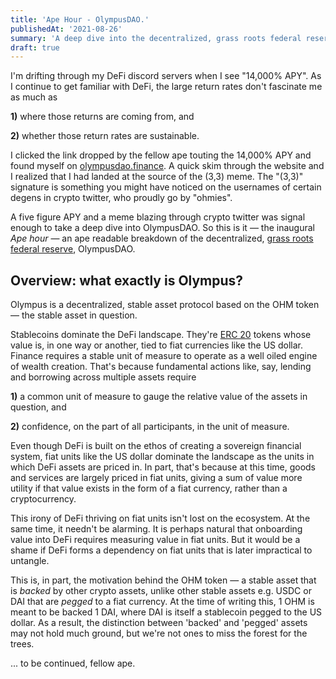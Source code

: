 ```yaml
---
title: 'Ape Hour - OlympusDAO.'
publishedAt: '2021-08-26'
summary: 'A deep dive into the decentralized, grass roots federal reserve.'
draft: true
---
```


I'm drifting through my DeFi discord servers when I see "14,000% APY". As I continue to get familiar with DeFi, the large return rates don't fascinate me as much as 

**1)** where those returns are coming from, and 

**2)** whether those return rates are sustainable.

I clicked the link dropped by the fellow ape touting the 14,000% APY and found myself on [olympusdao.finance](https://www.olympusdao.finance/). A quick skim through the website and I realized that I had landed at the source of the (3,3) meme. The "(3,3)" signature is something you might have noticed on the usernames of certain degens in crypto twitter, who proudly go by "ohmies".

A five figure APY and a meme blazing through crypto twitter was signal enough to take a deep dive into OlympusDAO. So this is it — the inaugural *Ape hour* — an ape readable breakdown of the decentralized, [grass roots federal reserve](https://newsletter.banklesshq.com/p/wtf-is-olympus-dao), OlympusDAO.

## Overview: what exactly is Olympus?

Olympus is a decentralized, stable asset protocol based on the OHM token — the stable asset in question.

Stablecoins dominate the DeFi landscape. They're [ERC 20](https://ethereum.org/en/developers/docs/standards/tokens/erc-20/) tokens whose value is, in one way or another, tied to fiat currencies like the US dollar. Finance requires a stable unit of measure to operate as a well oiled engine of wealth creation. That's because fundamental actions like, say, lending and borrowing across multiple assets require 

**1)** a common unit of measure to gauge the relative value of the assets in question, and

**2)** confidence, on the part of all participants, in the unit of measure.

Even though DeFi is built on the ethos of creating a sovereign financial system, fiat units like the US dollar dominate the landscape as the units in which DeFi assets are priced in. In part, that's because at this time, goods and services are largely priced in fiat units, giving a sum of value more utility if that value exists in the form of a fiat currency, rather than a cryptocurrency.

This irony of DeFi thriving on fiat units isn't lost on the ecosystem. At the same time, it needn't be alarming. It is perhaps natural that onboarding value into DeFi requires measuring value in fiat units. But it would be a shame if DeFi forms a dependency on fiat units that is later impractical to untangle.

This is, in part, the motivation behind the OHM token — a stable asset that is *backed* by other crypto assets, unlike other stable assets e.g. USDC or DAI that are *pegged* to a fiat currency. At the time of writing this, 1 OHM is meant to be backed 1 DAI, where DAI is itself a stablecoin pegged to the US dollar. As a result, the distinction between 'backed' and 'pegged' assets may not hold much ground, but we're not ones to miss the forest for the trees.

... to be continued, fellow ape.